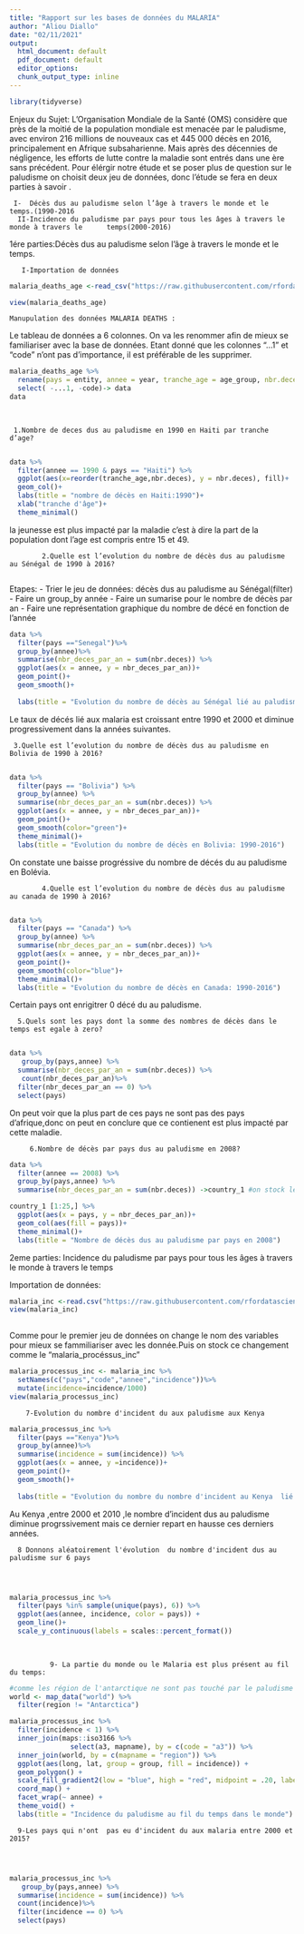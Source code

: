 ```yaml
---
title: "Rapport sur les bases de données du MALARIA"
author: "Aliou Diallo"
date: "02/11/2021"
output:
  html_document: default
  pdf_document: default
  editor_options:
  chunk_output_type: inline
---
```






```r
library(tidyverse)

```

Enjeux du Sujet:
L’Organisation Mondiale de la Santé (OMS) considère que près de la moitié de la population mondiale est menacée par le paludisme, avec environ 216 millions de nouveaux cas et 445 000 décès en 2016, principalement en Afrique subsaharienne. Mais après des décennies de négligence, les efforts de lutte contre la maladie sont entrés dans une ère sans précédent.
Pour élérgir notre étude et se poser plus de question sur le paludisme  on choisit deux jeu de données, donc l'étude se fera en deux parties à savoir .

     I-  Décès dus au paludisme selon l’âge à travers le monde et le temps.(1990-2016
      II-Incidence du paludisme par pays pour tous les âges à travers le monde à travers le      temps(2000-2016)
   
   
   1ére parties:Décès dus au paludisme selon l’âge à travers le monde et le temps.
   
   
       I-Importation de données
```r
malaria_deaths_age <-read_csv("https://raw.githubusercontent.com/rfordatascience/tidytuesday/master/data/2018/2018-11-13/malaria_deaths_age.csv")

view(malaria_deaths_age)
```






    Manupulation des données MALARIA DEATHS :
    
Le tableau de données a 6 colonnes. On va les renommer afin de mieux se familiariser avec la base de données. Etant donné que les colonnes “...1” et “code” n’ont pas d’importance, il est préférable de les supprimer.


```r
malaria_deaths_age %>% 
  rename(pays = entity, annee = year, tranche_age = age_group, nbr.deces=deaths)%>%
  select( -...1, -code)-> data
data
  
  
```
     
     
     1.Nombre de deces dus au paludisme en 1990 en Haiti par tranche d’age?
     
```r
data %>% 
  filter(annee == 1990 & pays == "Haiti") %>% 
  ggplot(aes(x=reorder(tranche_age,nbr.deces), y = nbr.deces), fill)+
  geom_col()+
  labs(title = "nombre de décès en Haiti:1990")+
  xlab("tranche d'âge")+
  theme_minimal()
```
   
   
   
la jeunesse est plus impacté par la maladie c'est à dire la part de la population dont l'age est compris entre 15 et 49.
   
   
   
            2.Quelle est l’evolution du nombre de décès dus au paludisme au Sénégal de 1990 à 2016?
             
  Etapes: - Trier le jeu de données: décès dus au paludisme au Sénégal(filter)
          - Faire un group_by année
          - Faire un sumarise pour le nombre de décès par an
          - Faire une représentation graphique du nombre de décé  en fonction de l'année
  
  
  
```r
data %>%
  filter(pays =="Senegal")%>%
  group_by(annee)%>%
  summarise(nbr_deces_par_an = sum(nbr.deces)) %>% 
  ggplot(aes(x = annee, y = nbr_deces_par_an))+
  geom_point()+
  geom_smooth()+
 
  labs(title = "Evolution du nombre de décès au Sénégal lié au paludisme entre 1990-2016")

```
  
Le taux de décés lié aux malaria est croissant entre 1990 et 2000 et diminue progressivement dans la années suivantes.  

     3.Quelle est l’evolution du nombre de décès dus au paludisme en Bolivia de 1990 à 2016?
     
```r
data %>% 
  filter(pays == "Bolivia") %>% 
  group_by(annee) %>% 
  summarise(nbr_deces_par_an = sum(nbr.deces)) %>% 
  ggplot(aes(x = annee, y = nbr_deces_par_an))+
  geom_point()+
  geom_smooth(color="green")+
  theme_minimal()+
  labs(title = "Evolution du nombre de décès en Bolivia: 1990-2016")
```
 
 
 On constate une baisse progréssive du nombre de décés du au paludisme en Bolévia.    
     
            4.Quelle est l’evolution du nombre de décès dus au paludisme au canada de 1990 à 2016?
            


```r
data %>% 
  filter(pays == "Canada") %>% 
  group_by(annee) %>% 
  summarise(nbr_deces_par_an = sum(nbr.deces)) %>% 
  ggplot(aes(x = annee, y = nbr_deces_par_an))+
  geom_point()+
  geom_smooth(color="blue")+
  theme_minimal()+
  labs(title = "Evolution du nombre de décès en Canada: 1990-2016")
```
  Certain pays ont enrigitrer 0 décé du au paludisme.
  
      5.Quels sont les pays dont la somme des nombres de décès dans le temps est egale à zero?
            
```r
data %>% 
   group_by(pays,annee) %>% 
  summarise(nbr_deces_par_an = sum(nbr.deces)) %>% 
   count(nbr_deces_par_an)%>%
  filter(nbr_deces_par_an == 0) %>% 
  select(pays)
```
On peut voir que la plus part de ces pays ne sont pas des pays d'afrique,donc on peut en conclure que ce contienent  est plus impacté par cette maladie.   
         
         6.Nombre de décès par pays dus au paludisme en 2008?

```r



data %>% 
  filter(annee == 2008) %>% 
  group_by(pays,annee) %>% 
  summarise(nbr_deces_par_an = sum(nbr.deces)) ->country_1 #on stock les pays qui enrigistré de #décés dans country_1

country_1 [1:25,] %>% 
  ggplot(aes(x = pays, y = nbr_deces_par_an))+
  geom_col(aes(fill = pays))+
  theme_minimal()+
  labs(title = "Nombre de décès dus au paludisme par pays en 2008")


```

  2eme parties: Incidence du paludisme par pays pour tous les âges à travers le monde à travers le temps
  
Importation de données:
     
```r
malaria_inc <-read.csv("https://raw.githubusercontent.com/rfordatascience/tidytuesday/master/data/2018/2018-11-13/malaria_inc.csv")
view(malaria_inc)
  
```

Comme pour le premier jeu de données on change le nom des variables pour mieux se fammiliariser avec les donnée.Puis on stock ce changement comme le "malaria_procéssus_inc"

```r
malaria_processus_inc <- malaria_inc %>%
  setNames(c("pays","code","annee","incidence"))%>%
  mutate(incidence=incidence/1000)
view(malaria_processus_inc)

```
        
        7-Evolution du nombre d'incident du aux paludisme aux Kenya 
```r

malaria_processus_inc %>%
  filter(pays =="Kenya")%>%
  group_by(annee)%>%
  summarise(incidence = sum(incidence)) %>% 
  ggplot(aes(x = annee, y =incidence))+
  geom_point()+
  geom_smooth()+
 
  labs(title = "Evolution du nombre du nombre d'incident au Kenya  lié au paludisme entre 2000-2015")

```



Au Kenya ,entre 2000 et 2010 ,le nombre d'incident dus au paludisme diminue progrssivement mais ce dernier repart en hausse ces derniers années.
        
        
        
        
        
        
      8 Donnons aléatoirement l'évolution  du nombre d'incident dus au paludisme sur 6 pays 
      
      
      
```r

malaria_processus_inc %>%
  filter(pays %in% sample(unique(pays), 6)) %>%
  ggplot(aes(annee, incidence, color = pays)) +
  geom_line()+
  scale_y_continuous(labels = scales::percent_format())
  
  
```
              
              
              
              
              9- La partie du monde ou le Malaria est plus présent au fil du temps:

```r
#comme les région de l'antarctique ne sont pas touché par le paludisme on les enleve par un filtre 
world <- map_data("world") %>%
  filter(region != "Antarctica")

malaria_processus_inc %>%
  filter(incidence < 1) %>%
  inner_join(maps::iso3166 %>%
               select(a3, mapname), by = c(code = "a3")) %>%
  inner_join(world, by = c(mapname = "region")) %>%
  ggplot(aes(long, lat, group = group, fill = incidence)) +
  geom_polygon() +
  scale_fill_gradient2(low = "blue", high = "red", midpoint = .20, labels = scales::percent_format()) +
  coord_map() +
  facet_wrap(~ annee) +
  theme_void() +
  labs(title = "Incidence du paludisme au fil du temps dans le monde")
```

  
  
  
      9-Les pays qui n'ont  pas eu d'incident du aux malaria entre 2000 et 2015?
      
      
      
```r
malaria_processus_inc %>% 
   group_by(pays,annee) %>% 
  summarise(incidence = sum(incidence)) %>% 
  count(incidence)%>%
  filter(incidence == 0) %>% 
  select(pays)
 
```
      
           